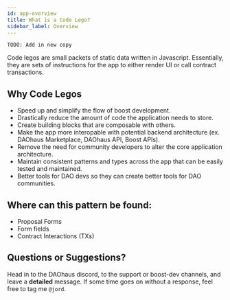 ```yaml
---
id: app-overview
title: What is a Code Lego?
sidebar_label: Overview
---
```


```TODO: Add in new copy```

Code legos are small packets of static data written in Javascript. Essentially, they are sets of instructions for the app to either render UI or call contract transactions.

## Why Code Legos

- Speed up and simplify the flow of boost development.
- Drastically reduce the amount of code the application needs to store.
- Create building blocks that are composable with others.
- Make the app more interopable with potential backend architecture (ex. DAOhaus Marketplace, DAOhaus API, Boost APIs).
- Remove the need for community developers to alter the core application architecture.
- Maintain consistent patterns and types across the app that can be easily tested and maintained.
- Better tools for DAO devs so they can create better tools for DAO communities.

## Where can this pattern be found:

- Proposal Forms
- Form fields
- Contract Interactions (TXs)

## Questions or Suggestions?

Head in to the DAOhaus discord, to the support or boost-dev channels, and leave a **detailed** message. If some time goes on without a response, feel free to tag me `@jord`.
